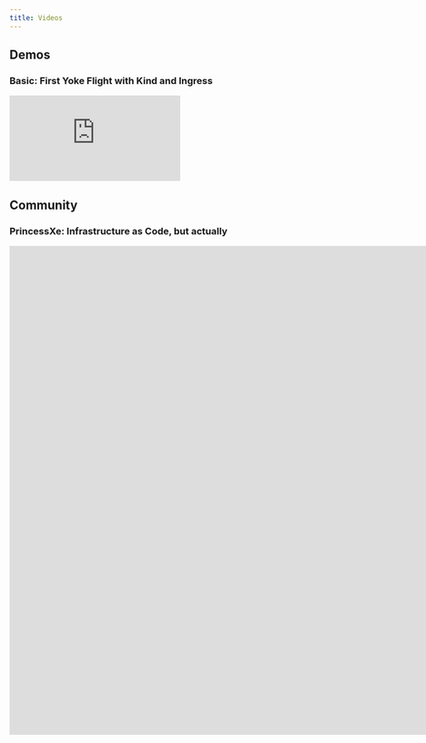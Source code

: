 ```yaml
---
title: Videos
---
```



## Demos

### Basic: First Yoke Flight with Kind and Ingress

<iframe src="https://www.youtube.com/embed/VIJBNqv8A4o?si=WsKDrcxMZot6mMWD" title="YouTube video player" frameborder="0" allow="accelerometer; autoplay; clipboard-write; encrypted-media; gyroscope; picture-in-picture; web-share" referrerpolicy="strict-origin-when-cross-origin" allowfullscreen></iframe>

## Community

### PrincessXe: Infrastructure as Code, but actually

<iframe width="1668" height="858" src="https://www.youtube.com/embed/-jWQfiV7pbY?start=647" title="Infrastructure as code, but actually" frameborder="0" allow="accelerometer; autoplay; clipboard-write; encrypted-media; gyroscope; picture-in-picture; web-share" referrerpolicy="strict-origin-when-cross-origin" allowfullscreen></iframe>
